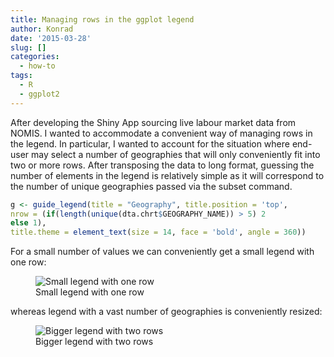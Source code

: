 ```yaml
---
title: Managing rows in the ggplot legend
author: Konrad
date: '2015-03-28'
slug: []
categories:
  - how-to
tags:
  - R
  - ggplot2
---
```


After developing the Shiny App sourcing live labour market data from NOMIS. I wanted to accommodate a convenient way of managing rows in the legend. In particular, I wanted to account for the situation where end-user may select a number of geographies that will only conveniently fit into two or more rows. After transposing the data to long format, guessing the number of elements in the legend is relatively simple as it will correspond to the number of unique geographies passed via the subset command.

```r
g <- guide_legend(title = "Geography", title.position = 'top',
nrow = (if(length(unique(dta.chrt$GEOGRAPHY_NAME)) > 5) 2
else 1),
title.theme = element_text(size = 14, face = 'bold', angle = 360))
```

For a small number of values we can conveniently get a small legend with one row:

![Small legend with one row](images/screen-shot-2015-03-28-at-10-32-52.png)

whereas legend with a vast number of geographies is conveniently resized:

![Bigger legend with two rows](images/screen-shot-2015-03-28-at-10-33-09.png)
